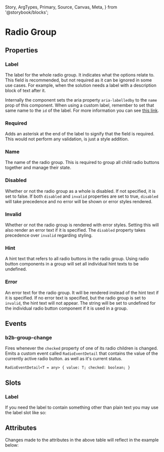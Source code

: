   Story,
  ArgTypes,
  Primary,
  Source,
  Canvas,
  Meta,
} from '@storybook/blocks';


<Meta of={RadioGroupStories} />

# Radio Group

<Canvas columns={3} withSource="open" withToolbar={false}>
  <Story id="components-form-radio-group--story-010-default" />
</Canvas>

## Properties

### Label

The label for the whole radio group. It indicates what the options relate to. This field is recommended, but not required as it can
be ignored in some use cases. For example, when the solution needs a label with a description block of text after it.

Internally the component sets the aria property `aria-labelledby` to the `name` prop of this component. When using a
custom label, remember to set that same name to the `id` of the label. For more information you can see [this link](https://developer.mozilla.org/en-US/docs/Web/Accessibility/ARIA/Attributes/aria-labelledby).

### Required

Adds an asterisk at the end of the label to signify that the field is required. This would not perform any
validation, is just a style addition.

### Name

The name of the radio group. This is required to group all child radio buttons together and manage their state.

### Disabled

Whether or not the radio group as a whole is disabled. If not specified, it is set to false.
If both `disabled` and `invalid` properties are set to true, `disabled` will take precedence and no
error will be shown or error styles rendered.

### Invalid

Whether or not the radio group is rendered with error styles. Setting this will also render an
error text if it is specified. The `disabled` property takes precedence over `invalid` regarding styling.

### Hint

A hint text that refers to all radio buttons in the radio group.
Using radio button components in a group will set all individual hint texts to be undefined.

### Error

An error text for the radio group. It will be rendered instead of the hint text if it is specified.
If no error text is specified, but the radio group is set to `invalid`, the hint text will
not appear. The string will be set to undefined for the individual radio button component if it is used in a group.

## Events

### b2b-group-change

Fires whenever the `checked` property of one of its radio children is changed.
Emits a custom event called `RadioEventDetail` that contains the value of the currently active radio button.
as well as it's current status.

`RadioEventDetail<T = any> {
  value: T;
  checked: boolean;
}`

## Slots

### Label

If you need the label to contain something other than plain text you may use the label slot like so:

<Canvas of={RadioGroupStories.story070LabelSlot} sourceState="shown" />

## Attributes

<ArgTypes of={RadioGroupStories} />
Changes made to the attributes in the above table will reflect in the example
below:
<Primary />

